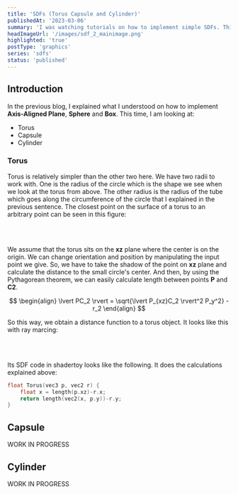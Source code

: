 ```yaml
---
title: 'SDFs (Torus Capsule and Cylinder)'
publishedAt: '2023-03-06'
summary: 'I was watching tutorials on how to implement simple SDFs. This time, I am explaining how I implemented Torus, Capsule and Cylinder'
headImageUrl: '/images/sdf_2_mainimage.png'
highlighted: 'true'
postType: 'graphics'
series: 'sdfs'
status: 'published'
---
```


## Introduction

In the previous blog, I explained what I understood on how to implement **Axis-Aligned Plane**, **Sphere** and **Box**.
This time, I am looking at:

-   Torus
-   Capsule
-   Cylinder

### Torus

Torus is relatively simpler than the other two here. We have two radii to work with. One is the radius of the circle which
is the shape we see when we look at the torus from above. The other radius is the radius of the tube which goes along the circumference
of the circle that I explained in the previous sentence. The closest point on the surface of a torus to an arbitrary point can be seen
in this figure:

<br/>
<ApiImage alt="sdf_torus" src="/images/sdf_torus.png" heigth="100%" width="100%" caption="Closest Distance to a Torus"/>
<br/>


We assume that the torus sits on the **xz** plane where the center is on the origin. We can change orientation and position by manipulating
the input point we give. So, we have to take the shadow of the point on **xz** plane and calculate the distance to the small circle's center. And then,
by using the Pythagorean theorem, we can easily calculate length between points **P** and **C2**.

$$
\begin{align}
        \lvert PC_2 \rvert = \sqrt{\lvert P_{xz}C_2 \rvert^2  P_y^2} - r_2
\end{align}
$$

So this way, we obtain a distance function to a torus object. It looks like this with ray marcing:

<br/>
<ApiImage alt="sdf_torus" src="/images/sdf_torus_shadertoy.png" heigth="100%" width="100%" caption="Torus object"/>
<br/>

Its SDF code in shadertoy looks like the following. It does the calculations explained above:

```cpp
float Torus(vec3 p, vec2 r) {
	float x = length(p.xz)-r.x;
    return length(vec2(x, p.y))-r.y;
}
```

## Capsule

WORK IN PROGRESS

## Cylinder

WORK IN PROGRESS

